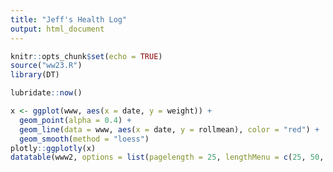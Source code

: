 ```yaml
---
title: "Jeff's Health Log"
output: html_document
---
```


```r
knitr::opts_chunk$set(echo = TRUE)
source("ww23.R")
library(DT)
```

```r
lubridate::now()
```

```r
x <- ggplot(www, aes(x = date, y = weight)) +
  geom_point(alpha = 0.4) +
  geom_line(data = www, aes(x = date, y = rollmean), color = "red") +
  geom_smooth(method = "loess")
plotly::ggplotly(x)
datatable(www2, options = list(pagelength = 25, lengthMenu = c(25, 50, 75, 100)))
```